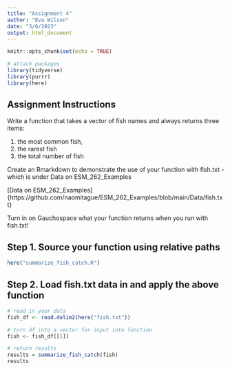 ```yaml
---
title: "Assignment 4"
author: "Eva Wilson"
date: "3/6/2023"
output: html_document
---
```


```r
knitr::opts_chunk$set(echo = TRUE)

# attach packages 
library(tidyverse)
library(purrr)
library(here)
```

## Assignment Instructions 

Write a function that takes a vector of fish names and always returns three items:

1. the most common fish,
2. the rarest fish
3. the total number of fish

Create an Rmarkdown to demonstrate the use of your function with fish.txt - which is under Data on ESM_262_Examples

[Data on ESM_262_Examples]{https://github.com/naomitague/ESM_262_Examples/blob/main/Data/fish.txt}

Turn in on Gauchospace what your function returns when you run with fish.txt!

## Step 1. Source your function using relative paths
```r
here("summarize_fish_catch.R")
```

## Step 2. Load fish.txt data in and apply the above function
```r
# read in your data
fish_df <- read.delim2(here("fish.txt"))

# turn df into a vector for input into function
fish <- fish_df[[1]]

# return results
results = summarize_fish_catch(fish)
results
```



